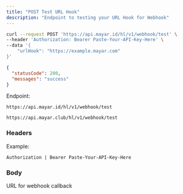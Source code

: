 ```yaml
---
title: "POST Test URL Hook"
description: "Endpoint to testing your URL Hook for Webhook"
---
```


<RequestExample>

```bash Request Example
curl --request POST 'https://api.mayar.id/hl/v1/webhook/test' \
--header 'Authorization: Bearer Paste-Your-API-Key-Here' \
--data '{
    "urlHook": "https://example.mayar.com"
}'
```

</RequestExample>

<ResponseExample>

```json Response Example 200
{
  "statusCode": 200,
  "messages": "success"
}
```

</ResponseExample>

Endpoint:

<CodeGroup>

```Production Production
https://api.mayar.id/hl/v1/webhook/test
```


```Sandbox Sandbox
https://api.mayar.club/hl/v1/webhook/test
```

</CodeGroup>

### Headers

<ResponseField name="Authorization" type="string" required>
  Example:

  `Authorization | Bearer Paste-Your-API-Key-Here`
</ResponseField>

### Body

<ParamField path="urlHook" type="string" required>
  URL for webhook callback
</ParamField>
